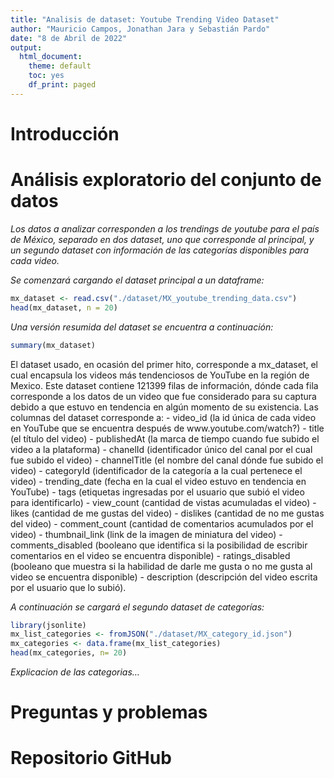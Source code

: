 ```yaml
---
title: "Analisis de dataset: Youtube Trending Video Dataset"
author: "Mauricio Campos, Jonathan Jara y Sebastián Pardo"
date: "8 de Abril de 2022"
output:
  html_document:
    theme: default
    toc: yes
    df_print: paged
---
```


# Introducción

# Análisis exploratorio del conjunto de datos

*Los datos a analizar corresponden a los trendings de youtube para el país de México, separado en dos dataset, uno que corresponde al principal, y un segundo dataset con información de las categorías disponibles para cada video.*

*Se comenzará cargando el dataset principal a un dataframe:*

```r
mx_dataset <- read.csv("./dataset/MX_youtube_trending_data.csv")
head(mx_dataset, n = 20)
```

*Una versión resumida del dataset se encuentra a continuación:*

```r
summary(mx_dataset)
```

El dataset usado, en ocasión del primer hito, corresponde a mx_dataset, el cual encapsula los videos más tendenciosos de YouTube en la región de Mexico. Este dataset contiene 121399 filas de información, dónde cada fila corresponde a los datos de un video que fue considerado para su captura debido a que estuvo en tendencia en algún momento de su existencia. Las columnas del dataset corresponde a: 
- video_id (la id única de cada video en YouTube que se encuentra después de www.youtube.com/watch?)
- title (el título del video)
- publishedAt (la marca de tiempo cuando fue subido el video a la plataforma)
- chanelId (identificador único del canal por el cual fue subido el video)
- channelTitle (el nombre del canal dónde fue subido el video)
- categoryId (identificador de la categoría a la cual pertenece el video)
- trending_date (fecha en la cual el video estuvo en tendencia en YouTube)
- tags (etiquetas ingresadas por el usuario que subió el video para identificarlo)
- view_count (cantidad de vistas acumuladas el video)
- likes (cantidad de me gustas del video)
- dislikes (cantidad de no me gustas del video)
- comment_count (cantidad de comentarios acumulados por el video)
- thumbnail_link (link de la imagen de miniatura del video)
- comments_disabled (booleano que identifica si la posibilidad de escribir comentarios en el video se encuentra disponible)
- ratings_disabled (booleano que muestra si la habilidad de darle me gusta o no me gusta al video se encuentra disponible)
- description (descripción del video escrita por el usuario que lo subió).

*A continuación se cargará el segundo dataset de categorías:*

```r
library(jsonlite)
mx_list_categories <- fromJSON("./dataset/MX_category_id.json")
mx_categories <- data.frame(mx_list_categories)
head(mx_categories, n= 20)
```

*Explicacion de las categorias...*


# Preguntas y problemas

# Repositorio GitHub
